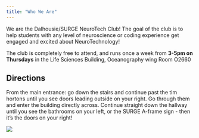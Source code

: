 ```yaml
---
title: "Who We Are"
---
```


We are the Dalhousie/SURGE NeuroTech Club! The goal of the club is to help students with any level of neuroscience or coding experience get engaged and excited about NeuroTechnology! <br>

The club is completely free to attend, and runs once a week from **3-5pm on Thursdays** in the Life Sciences Building, Oceanography wing Room O2660 <br>


## Directions {#directions}

From the main entrance: go down the stairs and continue past the tim hortons until you see doors leading outside on your right. Go through them and enter the building directly across. Continue straight down the hallway until you see the bathrooms on your left, or the SURGE A-frame sign - then it's the doors on your right! 
<br> 

![](/images/maps_location1.PNG){fig-align="center"}


<!-- ## Our Team

:::: {.columns}

::: {.column width=50%}
:::

::: {.column width=50%}
:::

:::: -->
